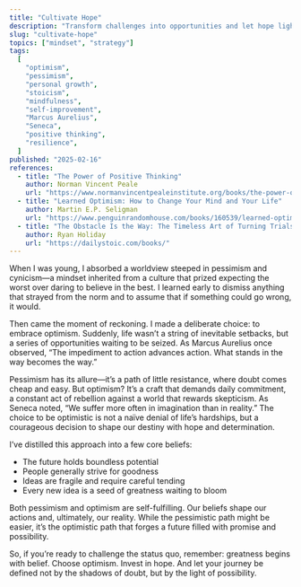 ```yaml
---
title: "Cultivate Hope"
description: "Transform challenges into opportunities and let hope light the way to a brighter future."
slug: "cultivate-hope"
topics: ["mindset", "strategy"]
tags:
  [
    "optimism",
    "pessimism",
    "personal growth",
    "stoicism",
    "mindfulness",
    "self-improvement",
    "Marcus Aurelius",
    "Seneca",
    "positive thinking",
    "resilience",
  ]
published: "2025-02-16"
references:
  - title: "The Power of Positive Thinking"
    author: Norman Vincent Peale
    url: "https://www.normanvincentpealeinstitute.org/books/the-power-of-positive-thinking/"
  - title: "Learned Optimism: How to Change Your Mind and Your Life"
    author: Martin E.P. Seligman
    url: "https://www.penguinrandomhouse.com/books/160539/learned-optimism-by-martin-ep-seligman/"
  - title: "The Obstacle Is the Way: The Timeless Art of Turning Trials into Triumph"
    author: Ryan Holiday
    url: "https://dailystoic.com/books/"
---
```


When I was young, I absorbed a worldview steeped in pessimism and cynicism—a mindset inherited from a culture that prized expecting the worst over daring to believe in the best. I learned early to dismiss anything that strayed from the norm and to assume that if something could go wrong, it would.

Then came the moment of reckoning. I made a deliberate choice: to embrace optimism. Suddenly, life wasn’t a string of inevitable setbacks, but a series of opportunities waiting to be seized. As Marcus Aurelius once observed, “The impediment to action advances action. What stands in the way becomes the way.”

Pessimism has its allure—it’s a path of little resistance, where doubt comes cheap and easy. But optimism? It’s a craft that demands daily commitment, a constant act of rebellion against a world that rewards skepticism. As Seneca noted, “We suffer more often in imagination than in reality.” The choice to be optimistic is not a naïve denial of life’s hardships, but a courageous decision to shape our destiny with hope and determination.

I’ve distilled this approach into a few core beliefs:

- The future holds boundless potential
- People generally strive for goodness
- Ideas are fragile and require careful tending
- Every new idea is a seed of greatness waiting to bloom

Both pessimism and optimism are self-fulfilling. Our beliefs shape our actions and, ultimately, our reality. While the pessimistic path might be easier, it’s the optimistic path that forges a future filled with promise and possibility.

So, if you’re ready to challenge the status quo, remember: greatness begins with belief. Choose optimism. Invest in hope. And let your journey be defined not by the shadows of doubt, but by the light of possibility.
